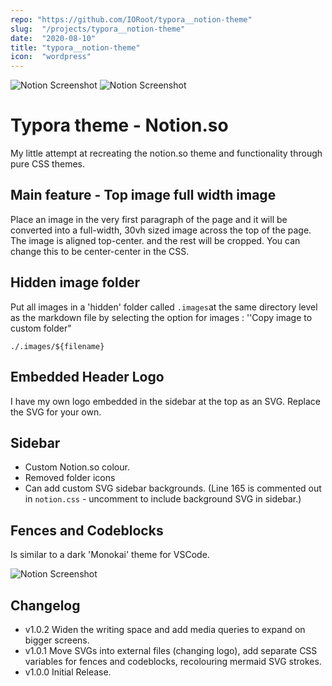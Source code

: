 ```yaml
---
repo: "https://github.com/IORoot/typora__notion-theme"
slug:  "/projects/typora__notion-theme"
date:  "2020-08-10"
title: "typora__notion-theme"
icon:  "wordpress"
---
```

![Notion Screenshot](./notion/Notion.jpg)
![Notion Screenshot](./notion/NotionPattern.jpg)

# Typora theme - Notion.so

My little attempt at recreating the notion.so theme and functionality through pure CSS themes.

## Main feature - Top image full width image

Place an image in the very first paragraph of the page and it will be converted into a full-width, 30vh sized image across the top of the page. 
The image is aligned top-center. and the rest will be cropped. You can change this to be center-center in the CSS.


## Hidden image folder

Put all images in a 'hidden' folder called `.images`at the same directory level as the markdown file by selecting the option for images :  ''Copy image to custom folder"

```
./.images/${filename}
```

## Embedded Header Logo

I have my own logo embedded in the sidebar at the top as an SVG. Replace the SVG for your own.

## Sidebar

- Custom Notion.so colour.
- Removed folder icons
- Can add custom SVG sidebar backgrounds.  (Line 165 is commented out in `notion.css` - uncomment to include background SVG in sidebar.)


## Fences and Codeblocks

Is similar to a dark 'Monokai' theme for VSCode.

![Notion Screenshot](./notion/NotionCode.jpg)

## Changelog

- v1.0.2 Widen the writing space and add media queries to expand on bigger screens.
- v1.0.1 Move SVGs into external files (changing logo), add separate CSS variables for fences and codeblocks, recolouring mermaid SVG strokes.
- v1.0.0 Initial Release.